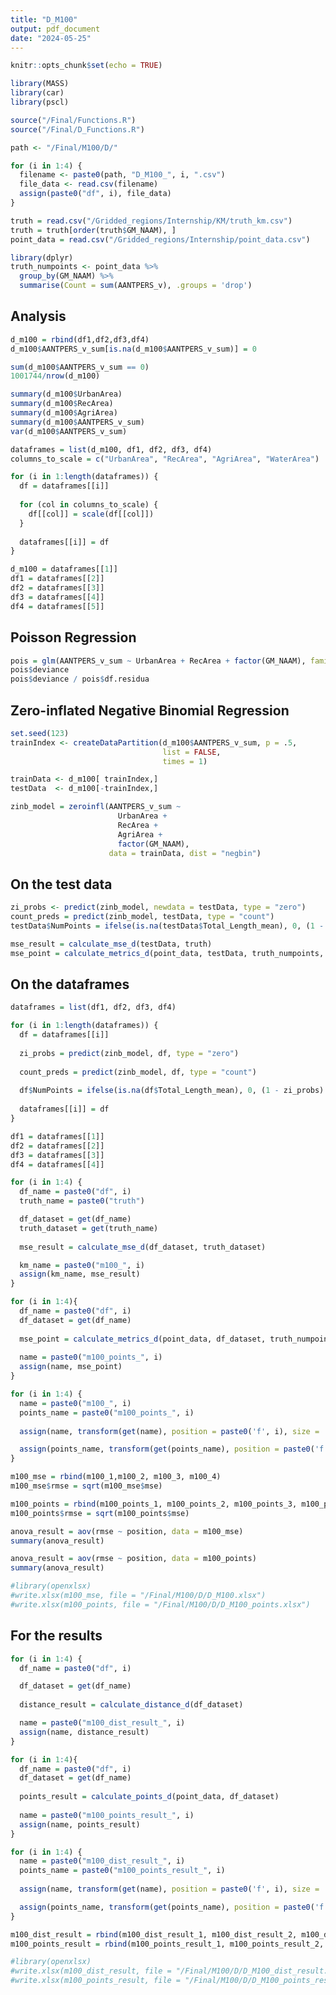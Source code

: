 ---
title: "D_M100"
output: pdf_document
date: "2024-05-25"
---

```{r setup, include=FALSE}
knitr::opts_chunk$set(echo = TRUE)
```

```{r, warning=FALSE, message=FALSE}
library(MASS)
library(car)
library(pscl)
```

```{r, warning=FALSE, message=FALSE}
source("/Final/Functions.R")
source("/Final/D_Functions.R")
```

```{r}
path <- "/Final/M100/D/"

for (i in 1:4) {
  filename <- paste0(path, "D_M100_", i, ".csv")
  file_data <- read.csv(filename)
  assign(paste0("df", i), file_data)
}
```

```{r}
truth = read.csv("/Gridded_regions/Internship/KM/truth_km.csv")
truth = truth[order(truth$GM_NAAM), ]
point_data = read.csv("/Gridded_regions/Internship/point_data.csv")
```

```{r}
library(dplyr)
truth_numpoints <- point_data %>%
  group_by(GM_NAAM) %>%
  summarise(Count = sum(AANTPERS_v), .groups = 'drop')
```

## Analysis


```{r}
d_m100 = rbind(df1,df2,df3,df4)
d_m100$AANTPERS_v_sum[is.na(d_m100$AANTPERS_v_sum)] = 0
```

```{r}
sum(d_m100$AANTPERS_v_sum == 0)
1001744/nrow(d_m100)
```

```{r}
summary(d_m100$UrbanArea)
summary(d_m100$RecArea)
summary(d_m100$AgriArea)
summary(d_m100$AANTPERS_v_sum)
var(d_m100$AANTPERS_v_sum)
```

```{r}
dataframes = list(d_m100, df1, df2, df3, df4)
columns_to_scale = c("UrbanArea", "RecArea", "AgriArea", "WaterArea")

for (i in 1:length(dataframes)) {
  df = dataframes[[i]]
  
  for (col in columns_to_scale) {
    df[[col]] = scale(df[[col]])
  }
  
  dataframes[[i]] = df
}

d_m100 = dataframes[[1]]
df1 = dataframes[[2]]
df2 = dataframes[[3]]
df3 = dataframes[[4]]
df4 = dataframes[[5]]

```

## Poisson Regression

```{r}
pois = glm(AANTPERS_v_sum ~ UrbanArea + RecArea + factor(GM_NAAM), family = poisson(), data = d_m100)
pois$deviance
pois$deviance / pois$df.residua
```


## Zero-inflated Negative Binomial Regression

```{r}
set.seed(123)
trainIndex <- createDataPartition(d_m100$AANTPERS_v_sum, p = .5, 
                                  list = FALSE, 
                                  times = 1)

trainData <- d_m100[ trainIndex,]
testData  <- d_m100[-trainIndex,]
```

```{r}
zinb_model = zeroinfl(AANTPERS_v_sum ~ 
                        UrbanArea + 
                        RecArea +
                        AgriArea +
                        factor(GM_NAAM), 
                      data = trainData, dist = "negbin")
```

## On the test data


```{r}
zi_probs <- predict(zinb_model, newdata = testData, type = "zero")
count_preds = predict(zinb_model, testData, type = "count")
testData$NumPoints = ifelse(is.na(testData$Total_Length_mean), 0, (1 - zi_probs) * count_preds)
```

```{r}
mse_result = calculate_mse_d(testData, truth)
mse_point = calculate_metrics_d(point_data, testData, truth_numpoints, truth)
```

## On the dataframes


```{r}
dataframes = list(df1, df2, df3, df4)

for (i in 1:length(dataframes)) {
  df = dataframes[[i]]
  
  zi_probs = predict(zinb_model, df, type = "zero")
  
  count_preds = predict(zinb_model, df, type = "count")
  
  df$NumPoints = ifelse(is.na(df$Total_Length_mean), 0, (1 - zi_probs) * count_preds)
  
  dataframes[[i]] = df
}

df1 = dataframes[[1]]
df2 = dataframes[[2]]
df3 = dataframes[[3]]
df4 = dataframes[[4]]
```

```{r}
for (i in 1:4) {
  df_name = paste0("df", i)
  truth_name = paste0("truth")

  df_dataset = get(df_name)
  truth_dataset = get(truth_name)
  
  mse_result = calculate_mse_d(df_dataset, truth_dataset)

  km_name = paste0("m100_", i)
  assign(km_name, mse_result)
}
```

```{r}
for (i in 1:4){
  df_name = paste0("df", i)
  df_dataset = get(df_name)
  
  mse_point = calculate_metrics_d(point_data, df_dataset, truth_numpoints, truth)
  
  name = paste0("m100_points_", i)
  assign(name, mse_point)
}
```

```{r}
for (i in 1:4) {
  name = paste0("m100_", i)
  points_name = paste0("m100_points_", i)
  
  assign(name, transform(get(name), position = paste0('f', i), size = 'm100', method = 'D'))

  assign(points_name, transform(get(points_name), position = paste0('f', i), size = 'm100', method = 'D'))
}
```

```{r}
m100_mse = rbind(m100_1,m100_2, m100_3, m100_4)
m100_mse$rmse = sqrt(m100_mse$mse)

m100_points = rbind(m100_points_1, m100_points_2, m100_points_3, m100_points_4)
m100_points$rmse = sqrt(m100_points$mse)
```

```{r}
anova_result = aov(rmse ~ position, data = m100_mse)
summary(anova_result)
```

```{r}
anova_result = aov(rmse ~ position, data = m100_points)
summary(anova_result)
```


```{r}
#library(openxlsx)
#write.xlsx(m100_mse, file = "/Final/M100/D/D_M100.xlsx")
#write.xlsx(m100_points, file = "/Final/M100/D/D_M100_points.xlsx")
```


## For the results

```{r}
for (i in 1:4) {
  df_name = paste0("df", i)

  df_dataset = get(df_name)
  
  distance_result = calculate_distance_d(df_dataset)

  name = paste0("m100_dist_result_", i)
  assign(name, distance_result)
}
```

```{r}
for (i in 1:4){
  df_name = paste0("df", i)
  df_dataset = get(df_name)
  
  points_result = calculate_points_d(point_data, df_dataset)
  
  name = paste0("m100_points_result_", i)
  assign(name, points_result)
}
```

```{r}
for (i in 1:4) {
  name = paste0("m100_dist_result_", i)
  points_name = paste0("m100_points_result_", i)
  
  assign(name, transform(get(name), position = paste0('f', i), size = 'm100', method = 'D'))

  assign(points_name, transform(get(points_name), position = paste0('f', i), size = 'm100', method = 'D'))
}
```

```{r}
m100_dist_result = rbind(m100_dist_result_1, m100_dist_result_2, m100_dist_result_3, m100_dist_result_4)
m100_points_result = rbind(m100_points_result_1, m100_points_result_2, m100_points_result_3, m100_points_result_4)
```


```{r}
#library(openxlsx)
#write.xlsx(m100_dist_result, file = "/Final/M100/D/D_M100_dist_result.xlsx")
#write.xlsx(m100_points_result, file = "/Final/M100/D/D_M100_points_result.xlsx")
```



